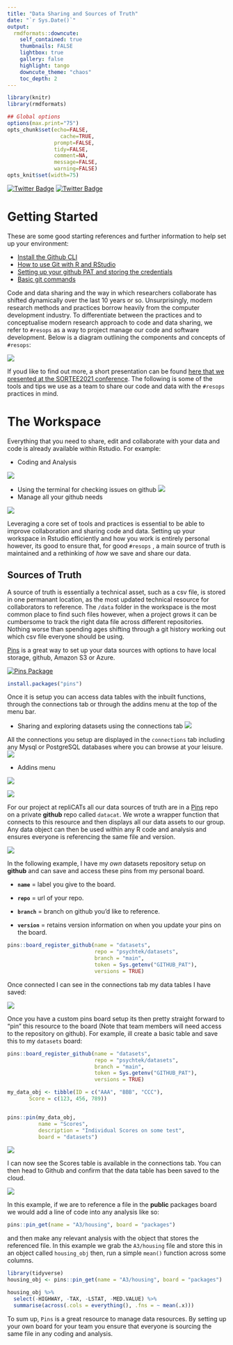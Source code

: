 ```yaml
---
title: "Data Sharing and Sources of Truth"
date: "`r Sys.Date()`"
output:
  rmdformats::downcute:
    self_contained: true
    thumbnails: FALSE
    lightbox: true
    gallery: false
    highlight: tango
    downcute_theme: "chaos"
    toc_depth: 2
---
```


```r
library(knitr)
library(rmdformats)

## Global options
options(max.print="75")
opts_chunk$set(echo=FALSE,
	             cache=TRUE,
               prompt=FALSE,
               tidy=FALSE,
               comment=NA,
               message=FALSE,
               warning=FALSE)
opts_knit$set(width=75)
```

[![Twitter
Badge](https://img.shields.io/twitter/follow/aaron_willcox?style=flat-square&logo=twitter)](https://twitter.com/aaron_willcox)
[![Twitter
Badge](https://img.shields.io/twitter/follow/Elliot_Gould_?style=flat-square&logo=twitter)](https://twitter.com/Elliot_Gould_)

# Getting Started

These are some good starting references and further information to help
set up your environment:

-   [Install the Github CLI](https://cli.github.com/)
-   [How to use Git with R and
    RStudio](https://www.geo.uzh.ch/microsite/reproducible_research/post/rr-rstudio-git/)
-   [Setting up your github PAT and storing the
    credentials](https://usethis.r-lib.org/articles/articles/git-credentials.html)
-   [Basic git
    commands](https://www.hostinger.com/tutorials/basic-git-commands)

Code and data sharing and the way in which researchers collaborate has
shifted dynamically over the last 10 years or so. Unsurprisingly, modern
research methods and practices borrow heavily from the computer
development industry. To differentiate between the practices and to
conceptualise modern research approach to code and data sharing, we
refer to `#resops` as a way to project manage our code and software
development. Below is a diagram outlining the components and concepts of
`#resops`:

![](figures/resops_framework.png)

If youd like to find out more, a short presentation can be found [here
that we presented at the SORTEE2021
conference](https://github.com/psychtek/sortee2021). The following is
some of the tools and tips we use as a team to share our code and data
with the `#resops` practices in mind.

# The Workspace

Everything that you need to share, edit and collaborate with your data
and code is already available within Rstudio. For example:

-   Coding and Analysis

![](figures/rstudio_workspace_console.png)

-   Using the terminal for checking issues on github
    ![](figures/github_cli_issues.png)
-   Manage all your github needs

![](figures/commit_window.png)

Leveraging a core set of tools and practices is essential to be able to
improve collaboration and sharing code and data. Setting up your
workspace in Rstudio efficiently and how you work is entirely personal
however, its good to ensure that, for good `#resops` , a main source of
truth is maintained and a rethinking of *how* we save and share our
data.

## Sources of Truth

A source of truth is essentially a technical asset, such as a csv file,
is stored in one permanant location, as the most updated technical
resource for collaborators to reference. The `/data` folder in the
workspace is the most common place to find such files however, when a
project grows it can be cumbersome to track the right data file across
different repositories. Nothing worse than spending ages shifting
through a git history working out which csv file everyone should be
using.

[Pins](https://github.com/rstudio/pins) is a great way to set up your
data sources with options to have local storage, github, Amazon S3 or
Azure.

::: {align="center"}
[![Pins
Package](figures/pins_logo.png)](https://github.com/rstudio/pins)
:::

```r
install.packages("pins")

```

Once it is setup you can access data tables with the inbuilt functions,
through the connections tab or through the addins menu at the top of the
menu bar.

-   Sharing and exploring datasets using the connections tab
    ![](figures/connections_pins_tab.png)

All the connections you setup are displayed in the `connections` tab
including any Mysql or PostgreSQL databases where you can browse at your
leisure.\
![](figures/connections_sources.png)

-   Addins menu

::: {align="center"}
![](figures/addins_pins.png)
:::

::: {align="center"}
![](figures/addins_box.png)
:::

For our project at repliCATs all our data sources of truth are in a
[Pins](https://github.com/rstudio/pins) repo on a private **github**
repo called `datacat`. We wrote a wrapper function that connects to this
resource and then displays all our data assets to our group. Any data
object can then be used within any R code and analysis and ensures
everyone is referencing the same file and version.

![](figures/datacat_connections.png)

In the following example, I have my *own* datasets repository setup on
**github** and can save and access these pins from my personal board.

-   **`name`** = label you give to the board.

-   **`repo`** = url of your repo.

-   **`branch`** = branch on github you'd like to reference.

-   **`version`** = retains version information on when you update your
    pins on the board.

```r

pins::board_register_github(name = "datasets", 
                            repo = "psychtek/datasets", 
                            branch = "main", 
                            token = Sys.getenv("GITHUB_PAT"), 
                            versions = TRUE)

```

Once connected I can see in the connections tab my data tables I have
saved:

![](figures/datasets_pins.png){align="center"}

Once you have a custom pins board setup its then pretty straight forward
to "pin" this resource to the board (Note that team members will need
access to the repository on github). For example, ill create a basic
table and save this to my `datasets` board:

```r

pins::board_register_github(name = "datasets", 
                            repo = "psychtek/datasets", 
                            branch = "main", 
                            token = Sys.getenv("GITHUB_PAT"), 
                            versions = TRUE)

my_data_obj <- tibble(ID = c("AAA", "BBB", "CCC"), 
       Score = c(123, 456, 789))


pins::pin(my_data_obj, 
          name = "Scores", 
          description = "Individual Scores on some test", 
          board = "datasets")
```

![](figures/new_pins_board.png){align="center"}

I can now see the Scores table is available in the connections tab. You
can then head to Github and confirm that the data table has been saved
to the cloud.

![](figures/github_datasets.png){align="center"}

In this example, if we are to reference a file in the **public**
packages board we would add a line of code into any analysis like so:

```r
pins::pin_get(name = "A3/housing", board = "packages")
```

and then make any relevant analysis with the object that stores the
referenced file. In this example we grab the `A3/housing` file and store
this in an object called `housing_obj` then, run a simple `mean()`
function across some columns.

```r
library(tidyverse)
housing_obj <- pins::pin_get(name = "A3/housing", board = "packages")

housing_obj %>% 
  select(-HIGHWAY, -TAX, -LSTAT, -MED.VALUE) %>% 
  summarise(across(.cols = everything(), .fns = ~ mean(.x)))
```

To sum up, `Pins` is a great resource to manage data resources. By
setting up your own board for your team you ensure that everyone is
sourcing the same file in any coding and analysis.

## 

